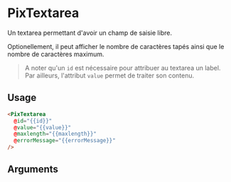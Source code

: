 
<Meta title="Form/Textarea" component="PixTextarea" argTypes={stories.argTypes} />

# PixTextarea

Un textarea permettant d'avoir un champ de saisie libre.

Optionellement, il peut afficher le nombre de caractères tapés ainsi que le nombre de caractères maximum.

> A noter qu'un `id` est nécessaire pour attribuer au textarea un label. Par ailleurs, l'attribut `value` permet de traiter son contenu.

<Canvas>
  <Story name="PixTextarea" story={stories.textarea} height={100} />
</Canvas>

## Usage

```html
<PixTextarea
  @id="{{id}}"
  @value="{{value}}"
  @maxlength="{{maxlength}}"
  @errorMessage="{{errorMessage}}"
/>
```

## Arguments

<ArgsTable story="PixTextarea" />
